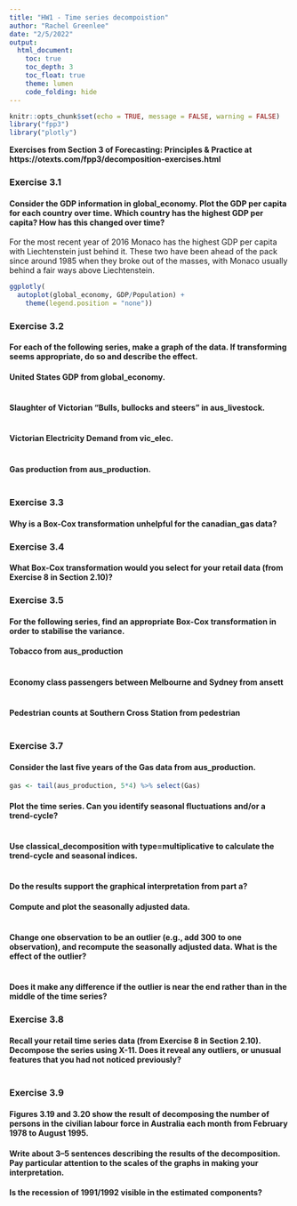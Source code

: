 ```yaml
---
title: "HW1 - Time series decompoistion"
author: "Rachel Greenlee"
date: "2/5/2022"
output:
  html_document:
    toc: true
    toc_depth: 3
    toc_float: true
    theme: lumen
    code_folding: hide
---
```


```r
knitr::opts_chunk$set(echo = TRUE, message = FALSE, warning = FALSE)
library("fpp3")
library("plotly")
```



**Exercises from Section 3 of Forecasting: Principles & Practice at https://otexts.com/fpp3/decomposition-exercises.html**


### Exercise 3.1

#### Consider the GDP information in global_economy. Plot the GDP per capita for each country over time. Which country has the highest GDP per capita? How has this changed over time? 

For the most recent year of 2016 Monaco has the highest GDP per capita with Liechtenstein just behind it. These two have been ahead of the pack since around 1985 when they broke out of the masses, with Monaco usually behind a fair ways above Liechtenstein. 


```r
ggplotly(
  autoplot(global_economy, GDP/Population) +
    theme(legend.position = "none"))
```




### Exercise 3.2


#### For each of the following series, make a graph of the data. If transforming seems appropriate, do so and describe the effect.

#### United States GDP from global_economy.

```r

```


#### Slaughter of Victorian “Bulls, bullocks and steers” in aus_livestock.

```r

```



#### Victorian Electricity Demand from vic_elec.

```r

```

#### Gas production from aus_production.

```r

```


### Exercise 3.3

#### Why is a Box-Cox transformation unhelpful for the canadian_gas data?





### Exercise 3.4

#### What Box-Cox transformation would you select for your retail data (from Exercise 8 in Section 2.10)?


### Exercise 3.5

#### For the following series, find an appropriate Box-Cox transformation in order to stabilise the variance. 

#### Tobacco from aus_production

```r

```



#### Economy class passengers between Melbourne and Sydney from ansett

```r

```



#### Pedestrian counts at Southern Cross Station from pedestrian

```r

```




### Exercise 3.7

#### Consider the last five years of the Gas data from aus_production.

```r
gas <- tail(aus_production, 5*4) %>% select(Gas)
```

#### Plot the time series. Can you identify seasonal fluctuations and/or a trend-cycle?

```r

```


#### Use classical_decomposition with type=multiplicative to calculate the trend-cycle and seasonal indices.

```r

```


#### Do the results support the graphical interpretation from part a?


#### Compute and plot the seasonally adjusted data.

```r
```



#### Change one observation to be an outlier (e.g., add 300 to one observation), and recompute the seasonally adjusted data. What is the effect of the outlier?

```r

```



#### Does it make any difference if the outlier is near the end rather than in the middle of the time series?





### Exercise 3.8

#### Recall your retail time series data (from Exercise 8 in Section 2.10). Decompose the series using X-11. Does it reveal any outliers, or unusual features that you had not noticed previously?

```r

```




### Exercise 3.9

#### Figures 3.19 and 3.20 show the result of decomposing the number of persons in the civilian labour force in Australia each month from February 1978 to August 1995.

#### Write about 3–5 sentences describing the results of the decomposition. Pay particular attention to the scales of the graphs in making your interpretation.


#### Is the recession of 1991/1992 visible in the estimated components?





